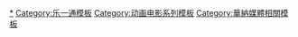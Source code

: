 {{Navbox
| name    = 华纳兄弟动画与漫画
| title    = [[华纳兄弟动画|华纳兄弟]]动画与漫画
| listclass = hlist
| state    = 

| group1 = [[乐一通]]<br />电视连续剧
| list1  = * [[The Bugs Bunny Show]]
* [[迷你樂一通]]
** [[List of characters in Tiny Toon Adventures|characters]]
* [[躁狂塔斯]]
* [[The Sylvester & Tweety Mysteries]]
* [[The Looney Tunes Show (2002 TV series)|The Looney Tunes Show (2002)]]
* [[寶貝樂一通]]
* [[道奇鸭 (电视连续剧)|道奇鸭]]
** [[List of Duck Dodgers characters|characters]]
* [[樂一通超能特攻隊]]
** [[List of Loonatics Unleashed characters|characters]]
* [[乐一通秀|乐一通秀 (2011年)]]
** [[List of The Looney Tunes Show episodes|episodes]]

| group2 = [[DC漫画]]
| list2  = * [[蝙蝠侠 (动画影集)|蝙蝠侠：动画系列]]
* [[超人：动画系列]]
* [[蝙蝠侠新冒险]]
* {{Le|未来蝙蝠侠|Batman Beyond}}
* {{Le|Static Shock}}
* [[正义联盟 (电视动画)|正义联盟]]
* [[少年悍將 (電視動畫)|少年悍將]]
* [[无限正义联盟]]
* [[新蝙蝠俠]]
* {{Le|超級狗英雄|Krypto the Superdog}}
* [[少年超人隊 (動畫)|少年超人隊]]
* [[蝙蝠俠智勇悍將]]
* [[少年正義聯盟 (動畫)|少年正義聯盟]]
* [[綠燈俠：動畫系列]]
* {{Le|DC Nation Shorts}}
* [[少年悍將！GO]]
* {{Le|當心蝙蝠俠|Beware the Batman}}
* [[康斯坦丁：恶魔之城]]
* [[DC超級英雄女孩]]
** [[DC超級英雄女孩 (電視動畫)|電視動畫]]

| group3 = [[史酷比]]
| list3  = * [[What's New, Scooby-Doo?]]
* [[Shaggy & Scooby-Doo Get a Clue!]]
* [[Scooby-Doo! Mystery Incorporated]]

| group4 = 其他動畫
| list4  = * [[狂歡三寶]]
* [[Pinky and the Brain]]
* [[The Plucky Duck Show]]
* [[Pinky, Elmyra & the Brain]]
* [[Coconut Fred's Fruit Salad Island]]
* [[Detention (American TV series)|Detention]]
* [[Freakazoid!]]
* [[Histeria!]]
* [[Ozzy & Drix]]
* [[姆呷魯加]]
** [[List of ¡Mucha Lucha! characters|characters]]
* [[決戰少林]]
* [[湯姆傑利小故事]]
* [[阿尼正傳]]
** [[List of Johnny Test characters|characters]]
* [[Police Academy (TV series)|Police Academy]]
* [[The Dukes (TV series)|The Dukes]]
* [[Road Rovers]]
* [[Ace Ventura: Pet Detective (TV series)|Ace Ventura: Pet Detective]]
* [[Beetlejuice (TV series)|Beetlejuice]]
* [[The New Adventures of Zorro (1997 TV series)|The New Adventures of Zorro]]
* [[Free Willy (TV series)|Free Willy]]
* [[Mad (TV series)|Mad]]
* [[Cartoon All-Stars to the Rescue]] <small>（電視電影）</small>
* [[湯姆與謝利 (2014年電視動畫)]]

| group5 = 自製電影
| list5 = * [[湯姆貓與傑里鼠：大電影]] (1993)
* [[蝙蝠俠：鬼影之戰]] (1993)
* [[怪物奇兵]] (1996)
* {{Le|魔劍奇兵|Quest for Camelot}} (1998)
* [[鐵巨人]] (1999)
* [[捍胃戰士]] (2001)
* [[樂一通反斗特攻隊]] (2003)
* [[樂高玩電影]] (2014)
* [[送子鳥 (電影)|-{zh-tw:送子鳥;zh-cn:逗鸟外传：萌宝满天飞;zh-hk:BB宅急便;}-]] (2016)
* [[樂高蝙蝠俠電影]] (2017)
* [[樂高旋風忍者電影]] (2017)
* [[小腳怪]] (2018)
* [[樂高玩電影2]] (2019) 
* [[少年悍將GO！大戰少年悍將]](2019)
* [[狗狗史酷比！]] (2020)
* [[猫和老鼠 (2021年电影)|猫和老鼠]] (2021)
* [[怪物奇兵 全新世代]] (2021)
* [[DC超級寵物軍團]] (2022)

}}<noinclude>
[[Category:華納兄弟動畫|*]]
[[Category:乐一通模板]]
[[Category:动画电影系列模板]]
[[Category:華納媒體相關模板]]
</noinclude>